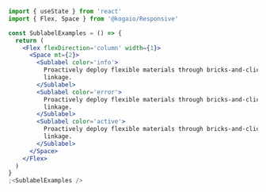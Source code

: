 ```jsx
import { useState } from 'react'
import { Flex, Space } from '@kogaio/Responsive'

const SublabelExamples = () => {
  return (
    <Flex flexDirection='column' width={1}>
      <Space mt={2}>
        <Sublabel color='info'>
          Proactively deploy flexible materials through bricks-and-clicks total
          linkage.
        </Sublabel>
        <Sublabel color='error'>
          Proactively deploy flexible materials through bricks-and-clicks total
          linkage.
        </Sublabel>
        <Sublabel color='active'>
          Proactively deploy flexible materials through bricks-and-clicks total
          linkage.
        </Sublabel>
      </Space>
    </Flex>
  )
}
;<SublabelExamples />
```
